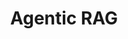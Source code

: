 ---
title: Agentic RAG
description: Developing a classical RAG from ground-up
publishedDate: 2025-06-30
keywords: []
tag: Generative AI
published: false
---